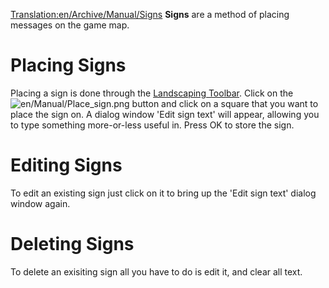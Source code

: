 [[Translation:en/Archive/Manual/Signs]]
'''Signs''' are a method of placing messages on the game map.

=Placing Signs=
Placing a sign is done through the [[en/Manual/Landscaping|Landscaping Toolbar]]. Click on the [[File:en/Manual/Place sign.png]] button and click on a square that you want to place the sign on. A dialog window 'Edit sign text' will appear, allowing you to type something more-or-less useful in. Press OK to store the sign.

=Editing Signs=
To edit an existing sign just click on it to bring up the 'Edit sign text' dialog window again.

=Deleting Signs=
To delete an exisiting sign all you have to do is edit it, and clear all text.